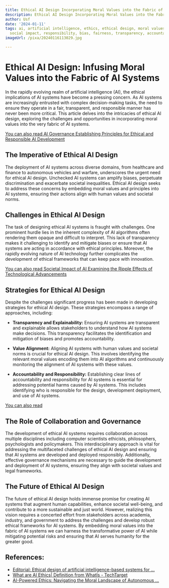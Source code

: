 ```yaml
---
title: Ethical AI Design Incorporating Moral Values into the Fabric of AI Systems
description: Ethical AI Design Incorporating Moral Values into the Fabric of AI Systems
author: Usf
date: '2024-01-11'
tags: ai, artificial intelligence, ethics, ethical design, moral values, technology,
  social impact, responsibility, bias, fairness, transparency, accountability
imageUrl: /pixa/20240116113029.jpg

---
```

# Ethical AI Design: Infusing  Moral Values into the Fabric of AI Systems

In  the rapidly evolving realm of artificial intelligence (AI), the ethical  implications of AI systems have become a pressing concern. As AI systems are  increasingly entrusted with complex decision-making tasks, the need to  ensure they  operate in a fair, transparent, and responsible  manner has  never been more critical. This article delves into the  intricacies of ethical AI design,  exploring the challenges and opportunities in  incorporating moral values into the very fabric of AI systems.

[You  can also read AI Governance  Establishing Principles for Ethical and Responsible AI Development](AI%20Governance%20Establishing%20Principles%20for%20Ethical%20and%20Responsible%20AI%20Development)


## The Imperative of Ethical AI Design

The deployment of AI systems across diverse domains, from healthcare and finance  to autonomous vehicles and warfare, underscores the urgent  need for ethical AI design. Unchecked AI  systems can amplify biases, perpetuate discrimination and exacerbate societal  inequalities. Ethical AI design seeks to address these concerns by embedding  moral values and principles into AI systems, ensuring their actions align with human values and societal norms.

## Challenges in Ethical AI Design

The task of designing ethical AI systems is fraught with challenges. One prominent hurdle lies in  the  inherent complexity of AI algorithms often  rendering them  opaque and difficult to interpret. This lack of transparency makes it challenging  to identify and mitigate biases or ensure that  AI systems are acting in accordance with ethical principles. Moreover, the rapidly evolving nature of AI technology  further  complicates the development of ethical frameworks that can keep pace with innovation.

[You can also read Societal Impact of AI  Examining the Ripple Effects of Technological Advancements](Societal%20Impact%20of%20AI%20Examining%20the%20Ripple%20Effects%20of%20Technological%20Advancements)


## Strategies for Ethical AI Design

Despite the  challenges significant progress has been made in developing strategies for ethical AI design. These strategies encompass a range  of approaches, including:

- **Transparency and Explainability:**  Ensuring AI systems are transparent and  explainable allows stakeholders to understand how AI systems make decisions. This transparency  facilitates the identification and mitigation  of biases  and promotes accountability.

- **Value Alignment:**  Aligning AI systems with human values and societal norms is crucial for  ethical AI design. This involves identifying the relevant moral  values encoding them  into AI algorithms and continuously monitoring the alignment of AI systems with these values.

- **Accountability and Responsibility:** Establishing clear lines of accountability and responsibility for  AI systems is essential for addressing potential harms caused by AI systems. This includes  identifying who is responsible for the design, development deployment, and use of AI systems.

[You  can also read ]()


## The Role  of Collaboration and Governance

The development of ethical AI systems requires collaboration across multiple disciplines including computer  scientists ethicists, philosophers, psychologists and policymakers. This interdisciplinary approach  is vital for addressing the multifaceted challenges of ethical AI design and ensuring that AI systems are developed  and deployed responsibly. Additionally, effective governance mechanisms are necessary to guide the  development and deployment of  AI  systems, ensuring they align with societal  values and legal frameworks.

## The Future of Ethical AI Design

The future of ethical AI design holds immense promise for  creating AI systems that augment human capabilities, enhance societal well-being, and contribute to a more sustainable and just world. However, realizing this vision requires a concerted effort from stakeholders across academia, industry, and government to address the challenges and  develop robust  ethical frameworks for AI  systems. By embedding moral values into the fabric  of AI systems we can harness the transformative power of AI while mitigating potential risks and  ensuring that AI serves  humanity for the greater good.

## References:
- [Editorial: Ethical design of artificial intelligence-based systems for ...](https://www.frontiersin.org/articles/10.3389/frai.2023.1250209)
- [What are AI Ethics| Definition from WhatIs - TechTarget](https://www.techtarget.com/whatis/definition/AI-code-of-ethics)
- [AI-Powered Ethics: Navigating the Moral Landscape of Autonomous ...](https://www.linkedin.com/pulse/ai-powered-ethics-navigating-moral-landscape-autonomous-alok-nayak)
